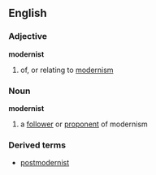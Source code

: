 ==English==
===Adjective===
'''modernist'''
# of, or relating to [[modernism]]
===Noun===
'''modernist'''
# a [[follower]] or [[proponent]] of modernism
===Derived terms===
*[[postmodernist]]